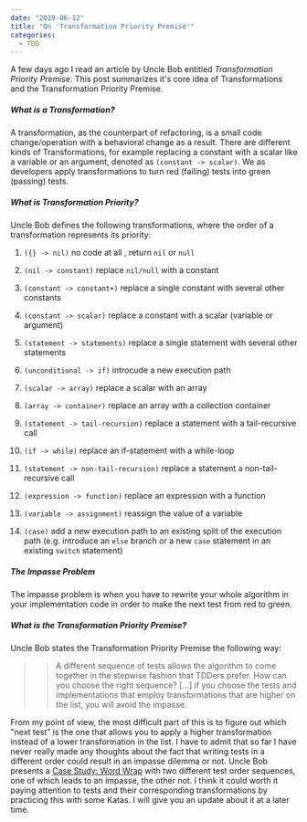 ---
date: "2019-06-12"
title: "On 'Transformation Priority Premise'"
categories:
  - TDD
---

A few days ago I read an article by Uncle Bob entitled *Transformation Priority Premise*.
This post summarizes it's core idea of Transformations and the Transformation Priority Premise.

##### What is a Transformation?

A transformation, as the counterpart of refactoring, is a small code change/operation with a behavioral change as a result.
There are different kinds of Transformations, for example replacing a constant with a scalar like a variable or an argument,
denoted as `(constant -> scalar)`.
We as developers apply transformations to turn red (failing) tests into green (passing) tests.

##### What is Transformation Priority?

Uncle Bob defines the following transformations, where the order of a transformation represents its priority:

1. `({} -> nil)` no code at all , return `nil` or `null`

2. `(nil -> constant)` replace `nil/null` with a constant

3. `(constant -> constant+)` replace a single constant with several other constants

4. `(constant -> scalar)` replace a constant with a scalar (variable or argument)

5. `(statement -> statements)` replace a single statement with several other statements

6. `(unconditional -> if)` introcude a new execution path

7. `(scalar -> array)` replace a scalar with an array

8. `(array -> container)` replace an array with a collection container

9. `(statement -> tail-recursion)` replace a statement with a tail-recursive call

10. `(if -> while)` replace an if-statement with a while-loop

11. `(statement -> non-tail-recursion)` replace a statement a non-tail-recursive call

12. `(expression -> function)` replace an expression with a function

13. `(variable -> assignment)` reassign the value of a variable

14. `(case)` add a new execution path to an existing split of the execution path (e.g. introduce an `else` branch or a new `case` statement in an existing `switch` statement)

##### The Impasse Problem

The impasse problem is when you have to rewrite your whole algorithm in your implementation code in order to make the next test from red to green.

##### What is the Transformation Priority Premise?

Uncle Bob states the Transformation Priority Premise the following way:
>> A different sequence of tests allows the algorithm to come together in the stepwise fashion that TDDers prefer. How can you choose the right sequence?
[...] if you choose the tests and implementations that employ transformations that are higher on the list, you will avoid the impasse.

From my point of view, the most difficult part of this is to figure out which "next test" is the one that allows you to apply a higher transformation instead of a lower transformation in the list.
I have to admit that so far I have never really made any thoughts about the fact that writing tests in a different order could result in an impasse dilemma or not.
Uncle Bob presents a [Case Study: Word Wrap](https://blog.cleancoder.com/uncle-bob/2013/05/27/TheTransformationPriorityPremise.html) with two different test order sequences, one of which leads to an impasse, the other not.
I think it could worth it paying attention to tests and their corresponding transformations by practicing this with some Katas. I will give you an update about it at a later time.
